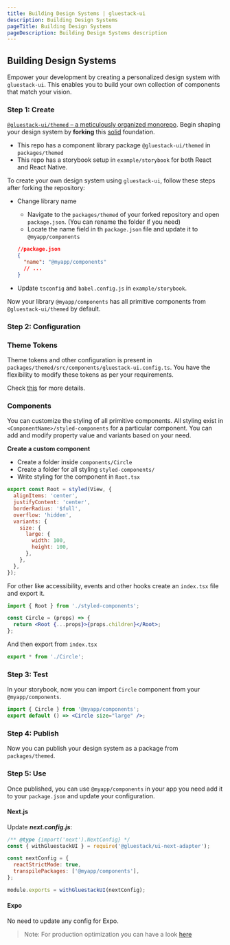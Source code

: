 ```yaml
---
title: Building Design Systems | gluestack-ui
description: Building Design Systems
pageTitle: Building Design Systems
pageDescription: Building Design Systems description
---
```



<Meta title="Guides/Building Design Systems" />

## Building Design Systems

Empower your development by creating a personalized design system with `gluestack-ui`.
This enables you to build your own collection of components that match your vision.

### Step 1: Create

[`@gluestack-ui/themed` – a meticulously organized monorepo](https://https://github.com/gluestack/gluestack-ui). Begin shaping your design system by **forking** this [solid](https://https://github.com/gluestack/gluestack-ui) foundation.

- This repo has a component library package `@gluestack-ui/themed` in `packages/themed`
- This repo has a storybook setup in `example/storybook` for both React and React Native.

To create your own design system using `gluestack-ui`, follow these steps after forking the repository:

- Change library name

  - Navigate to the `packages/themed` of your forked repository and open `package.json`. (You can rename the folder if you need)
  - Locate the name field in th `package.json` file and update it to `@myapp/components`

  ```json
  //package.json
  {
    "name": "@myapp/components"
    // ...
  }
  ```

- Update `tsconfig` and `babel.config.js` in `example/storybook`.

Now your library `@myapp/components` has all primitive components from `@gluestack-ui/themed` by default.

### Step 2: Configuration

### Theme Tokens

Theme tokens and other configuration is present in `packages/themed/src/components/gluestack-ui.config.ts`. You have the flexibility to modify these tokens as per your requirements.

Check [this](/docs/theme/customizing-theme) for more details.

### Components

You can customize the styling of all primitive components. All styling exist in `<ComponentName>/styled-components` for a particular component. You can add and modify property value and variants based on your need.

**Create a custom component**

- Create a folder inside `components/Circle`
- Create a folder for all styling `styled-components/`
- Write styling for the component in `Root.tsx`

```jsx
export const Root = styled(View, {
  alignItems: 'center',
  justifyContent: 'center',
  borderRadius: '$full',
  overflow: 'hidden',
  variants: {
    size: {
      large: {
        width: 100,
        height: 100,
      },
    },
  },
});
```

For other like accessibility, events and other hooks create an `index.tsx` file and export it.

```jsx
import { Root } from './styled-components';

const Circle = (props) => {
  return <Root {...props}>{props.children}</Root>;
};
```

And then export from `index.tsx`

```jsx
export * from './Circle';
```

### Step 3: Test

In your storybook, now you can import `Circle` component from your `@myapp/components`.

```jsx
import { Circle } from '@myapp/components';
export default () => <Circle size="large" />;
```

### Step 4: Publish

Now you can publish your design system as a package from `packages/themed`.

### Step 5: Use

Once published, you can use `@myapp/components` in your app you need add it to your `package.json` and update your configuration.

#### Next.js

Update **_next.config.js_**:

```jsx
/** @type {import('next').NextConfig} */
const { withGluestackUI } = require('@gluestack/ui-next-adapter');

const nextConfig = {
  reactStrictMode: true,
  transpilePackages: ['@myapp/components'],
};

module.exports = withGluestackUI(nextConfig);
```

#### Expo

No need to update any config for Expo.

> Note: For production optimization you can have a look [here](/docs/production-optimizations/babel-plugin)
